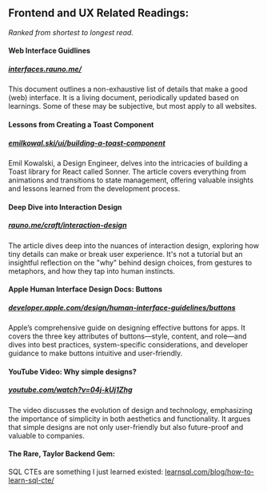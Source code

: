 ## Frontend and UX Related Readings:

_Ranked from shortest to longest read._

#### Web Interface Guidlines

##### [interfaces.rauno.me/](https://interfaces.rauno.me/)

This document outlines a non-exhaustive list of details that make a good (web) interface. It is a living document, periodically updated based on learnings. Some of these may be subjective, but most apply to all websites.

#### Lessons from Creating a Toast Component

##### [emilkowal.ski/ui/building-a-toast-component](https://emilkowal.ski/ui/building-a-toast-component)

Emil Kowalski, a Design Engineer, delves into the intricacies of building a Toast library for React called Sonner. The article covers everything from animations and transitions to state management, offering valuable insights and lessons learned from the development process.

#### Deep Dive into Interaction Design

##### [rauno.me/craft/interaction-design](https://rauno.me/craft/interaction-design)

The article dives deep into the nuances of interaction design, exploring how tiny details can make or break user experience. It's not a tutorial but an insightful reflection on the "why" behind design choices, from gestures to metaphors, and how they tap into human instincts.

#### Apple Human Interface Design Docs: Buttons

##### [developer.apple.com/design/human-interface-guidelines/buttons](https://developer.apple.com/design/human-interface-guidelines/buttons)

Apple’s comprehensive guide on designing effective buttons for apps. It covers the three key attributes of buttons—style, content, and role—and dives into best practices, system-specific considerations, and developer guidance to make buttons intuitive and user-friendly.

#### YouTube Video: Why simple designs?

##### [youtube.com/watch?v=04j-kUj1Zhg](https://www.youtube.com/watch?v=04j-kUj1Zhg)

The video discusses the evolution of design and technology, emphasizing the importance of simplicity in both aesthetics and functionality. It argues that simple designs are not only user-friendly but also future-proof and valuable to companies.

#### The Rare, Taylor Backend Gem:

SQL CTEs are something I just learned existed: [learnsql.com/blog/how-to-learn-sql-cte/](https://learnsql.com/blog/how-to-learn-sql-cte/)
